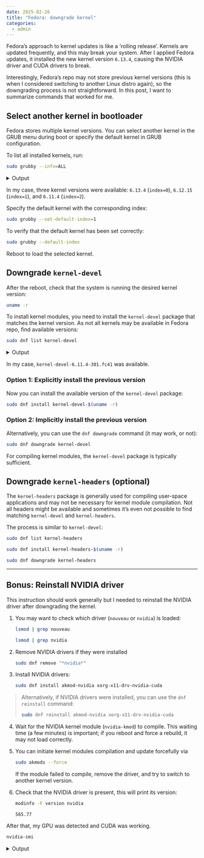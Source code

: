 ```yaml
---
date: 2025-02-26
title: "Fedora: downgrade kernel"
categories:
  - admin
---
```


Fedora's approach to kernel updates is like a 'rolling release'. Kernels are updated frequently, and this may break your system. After I applied Fedora updates, it installed the new kernel version `6.13.4`, causing the NVIDIA driver and CUDA drivers to break.

Interestingly, Fedora's repo may not store previous kernel versions (this is when I considered switching to another Linux distro again), so the downgrading process is not straightforward. In this post, I want to summarize commands that worked for me.

## Select another kernel in bootloader

Fedora stores multiple kernel versions. You can select another kernel in the GRUB menu during boot or specify the default kernel in GRUB configuration.

To list all installed kernels, run:

```bash
sudo grubby --info=ALL
```
<details>
<summary>Output</summary>
```
index=0
kernel="/boot/vmlinuz-6.13.4-200.fc41.x86_64"
args="ro rootflags=subvol=root rhgb quiet $tuned_params rd.driver.blacklist=nouveau modprobe.blacklist=nouveau"
root="UUID=307f4fa2-e994-422a-b9a7-cb40b5a40331"
initrd="/boot/initramfs-6.13.4-200.fc41.x86_64.img $tuned_initrd"
title="Fedora Linux (6.13.4-200.fc41.x86_64) 41 (Workstation Edition)"
id="4085d2970ec5418cb3db95ead4b10a3c-6.13.4-200.fc41.x86_64"
index=1
kernel="/boot/vmlinuz-6.12.15-200.fc41.x86_64"
args="ro rootflags=subvol=root rhgb quiet $tuned_params rd.driver.blacklist=nouveau modprobe.blacklist=nouveau"
root="UUID=307f4fa2-e994-422a-b9a7-cb40b5a40331"
initrd="/boot/initramfs-6.12.15-200.fc41.x86_64.img $tuned_initrd"
title="Fedora Linux (6.12.15-200.fc41.x86_64) 41 (Workstation Edition)"
id="4085d2970ec5418cb3db95ead4b10a3c-6.12.15-200.fc41.x86_64"
index=2
kernel="/boot/vmlinuz-6.11.4-301.fc41.x86_64"
args="ro rootflags=subvol=root rhgb quiet $tuned_params rd.driver.blacklist=nouveau modprobe.blacklist=nouveau"
root="UUID=307f4fa2-e994-422a-b9a7-cb40b5a40331"
initrd="/boot/initramfs-6.11.4-301.fc41.x86_64.img $tuned_initrd"
title="Fedora Linux (6.11.4-301.fc41.x86_64) 41 (Workstation Edition)"
id="4085d2970ec5418cb3db95ead4b10a3c-6.11.4-301.fc41.x86_64"
index=3
kernel="/boot/vmlinuz-0-rescue-4085d2970ec5418cb3db95ead4b10a3c"
args="ro rootflags=subvol=root rhgb quiet rd.driver.blacklist=nouveau modprobe.blacklist=nouveau"
root="UUID=307f4fa2-e994-422a-b9a7-cb40b5a40331"
initrd="/boot/initramfs-0-rescue-4085d2970ec5418cb3db95ead4b10a3c.img"
title="Fedora Linux (0-rescue-4085d2970ec5418cb3db95ead4b10a3c) 41 (Workstation Edition)"
id="4085d2970ec5418cb3db95ead4b10a3c-0-rescue"
```
</details>

In my case, three kernel versions were available: `6.13.4` (`index=0`), `6.12.15` (`index=1`), and `6.11.4` (`index=2`).

Specify the default kernel with the corresponding index:

```bash
sudo grubby --set-default-index=1
```

To verify that the default kernel has been set correctly:

```bash
sudo grubby --default-index
```

Reboot to load the selected kernel.


## Downgrade `kernel-devel` 

After the reboot, check that the system is running the desired kernel version:

```bash
uname -r
```

To install kernel modules, you need to install the `kernel-devel` package that matches the kernel version.
As not all kernels may be available in Fedora repo, find available versions:

```bash
sudo dnf list kernel-devel
```
<details>
<summary>Output</summary>
```
Updating and loading repositories:
 Fedora 41 - x86_64 - Updates                                                                                                                                                                       100% |  24.3 KiB/s |  21.3 KiB |  00m01s
Repositories loaded.
Installed packages
kernel-devel.x86_64 6.11.4-301.fc41 fedora
kernel-devel.x86_64 6.13.4-200.fc41 updates
```
</details>

In my case, `kernel-devel-6.11.4-301.fc41` was available.

### Option 1: Explicitly install the previous version

Now you can install the available version of the `kernel-devel` package:

```bash
sudo dnf install kernel-devel-$(uname -r)
```


### Option 2: Implicitly install the previous version

Alternatively, you can use the `dnf downgrade` command (it may work, or not):

```bash
sudo dnf downgrade kernel-devel
```

For compiling kernel modules, the `kernel-devel` package is typically sufficient.

## Downgrade `kernel-headers`  (optional)


The `kernel-headers` package is generally used for compiling user-space applications and may not be necessary for kernel module compilation.
Not all headers might be available and sometimes it's even not possible to find matching `kernel-devel`  and `kernel-headers`. 

The process is similar to `kernel-devel`:

```bash
sudo dnf list kernel-headers
```


```bash
sudo dnf install kernel-headers-$(uname -r)
```


```bash
sudo dnf downgrade kernel-headers
```

***

## Bonus: Reinstall NVIDIA driver

This instruction should work generally but I needed to reinstall the NVIDIA driver after downgrading the kernel.

1. You may want to check which driver (`nouveau` or `nvidia`) is loaded:

    ```bash
    lsmod | grep nouveau
    ```


    ```bash
    lsmod | grep nvidia
    ```

2. Remove NVIDIA drivers if they were installed

    ```bash
    sudo dnf remove "*nvidia*"
    ```

3. Install NVIDIA drivers:

    ```bash
    sudo dnf install akmod-nvidia xorg-x11-drv-nvidia-cuda
    ```

  > Alternatively, if NVIDIA drivers were installed, you can use the `dnf reinstall` command:
    ```bash
    sudo dnf reinstall akmod-nvidia xorg-x11-drv-nvidia-cuda
    ```

4. Wait for the NVIDIA kernel module (`nvidia-kmod`) to compile. This waiting time (a few minutes) is important; if you reboot and force a rebuild, it may not load correctly.
  
5. You can initiate kernel modules compilation and update forcefully via

    ```bash
    sudo akmods --force
    ```

	If the module failed to compile, remove the driver, and try to switch to another kernel version.


7. Check that the NVIDIA driver is present, this will print its version:

    ```bash
    modinfo -F version nvidia
    ```
    ```
    565.77
  ```

After that, my GPU was detected and CUDA was working.

```bash
nvidia-smi
```
<details>
<summary>Output</summary>
```
Wed Feb 26 21:18:46 2025
+-----------------------------------------------------------------------------------------+
| NVIDIA-SMI 565.77                 Driver Version: 565.77         CUDA Version: 12.7     |
|-----------------------------------------+------------------------+----------------------+
| GPU  Name                 Persistence-M | Bus-Id          Disp.A | Volatile Uncorr. ECC |
| Fan  Temp   Perf          Pwr:Usage/Cap |           Memory-Usage | GPU-Util  Compute M. |
|                                         |                        |               MIG M. |
|=========================================+========================+======================|
|   0  NVIDIA GeForce RTX 4090        Off |   00000000:01:00.0 Off |                  Off |
|  0%   46C    P8             14W /  450W |     277MiB /  24564MiB |      0%      Default |
|                                         |                        |                  N/A |
+-----------------------------------------+------------------------+----------------------+

+-----------------------------------------------------------------------------------------+
| Processes:                                                                              |
|  GPU   GI   CI        PID   Type   Process name                              GPU Memory |
|        ID   ID                                                               Usage      |
|=========================================================================================|
|    0   N/A  N/A      1735      G   /usr/bin/gnome-shell                          210MiB |
|    0   N/A  N/A      1791      G   /usr/bin/Xwayland                               8MiB |
+-----------------------------------------------------------------------------------------+
```
</details>